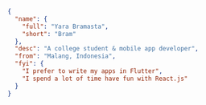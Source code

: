 ```json ybram.json
{
  "name": {
    "full": "Yara Bramasta",
    "short": "Bram"
  },
  "desc": "A college student & mobile app developer",
  "from": "Malang, Indonesia",
  "fyi": {
    "I prefer to write my apps in Flutter",
    "I spend a lot of time have fun with React.js"
  }
}
```
